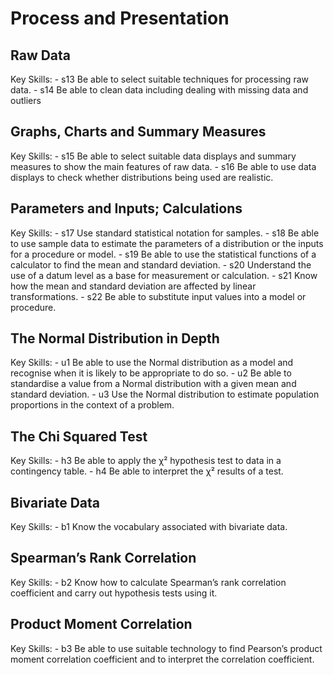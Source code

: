 # Process and Presentation

## Raw Data

Key Skills:
- s13 Be able to select suitable techniques for processing raw data.
- s14 Be able to clean data including dealing with missing data and outliers

## Graphs, Charts and Summary Measures

Key Skills:
- s15 Be able to select suitable data displays and summary measures to show the main features of raw data.
- s16 Be able to use data displays to check whether distributions being used are realistic.

## Parameters and Inputs; Calculations

Key Skills:
- s17 Use standard statistical notation for samples.
- s18 Be able to use sample data to estimate the parameters of a distribution or the inputs for a procedure or model.
- s19 Be able to use the statistical functions of a calculator to find the mean and standard deviation.
- s20 Understand the use of a datum level as a base for measurement or calculation.
- s21 Know how the mean and standard deviation are affected by linear transformations.
- s22 Be able to substitute input values into a model or procedure.

## The Normal Distribution in Depth

Key Skills:
- u1 Be able to use the Normal distribution as a model and recognise when it is likely to be appropriate to do so.
- u2 Be able to standardise a value from a Normal distribution with a given mean and standard deviation.
- u3 Use the Normal distribution to estimate population proportions in the context of a problem.

## The Chi Squared Test

Key Skills:
- h3 Be able to apply the χ² hypothesis test to data in a contingency table.
- h4 Be able to interpret the χ² results of a test.

## Bivariate Data

Key Skills:
- b1 Know the vocabulary associated with bivariate data.

## Spearman's Rank Correlation

Key Skills:
- b2 Know how to calculate Spearman's rank correlation coefficient and carry out hypothesis tests using it.

## Product Moment Correlation

Key Skills:
- b3 Be able to use suitable technology to find Pearson’s product moment correlation coefficient and to interpret the correlation coefficient.

